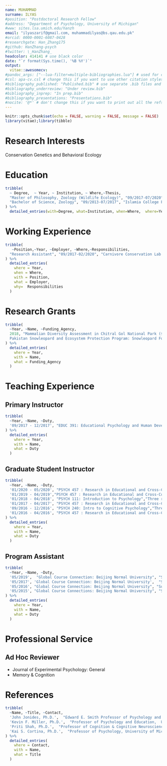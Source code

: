 ---
name: MUHAMMAD
surname: ILYAS
#position: "Postdoctoral Research Fellow"
#address: "Department of Psychology, University of Michigan"
#www: sites.lsa.umich.edu/hanzh
email: "ilyaszarif@gmail.com, muhammadilyas@bs.qau.edu.pk"
#orcid: 0000-0001-6087-0428
#researchgate: Han_Zhang175
#github: HanZhang-psych
#twitter: \_HanZhang_
headcolor: 414141 # use black color
date: "`r format(Sys.time(), '%B %Y')`"
output: 
  vitae::awesomecv:
#pandoc_args: ["--lua-filter=multiple-bibliographies.lua"] # used for creating bibliographies for multiple sections
#csl: apa-cv.csl # change this if you want to use other citation styles
#bibliography_published: "Published.bib" # use separate .bib files and #assign each of them a unique key: bibliography_*
#bibliography_underreview: "Under review.bib"
#bibliography_inprep: "In prep.bib"
#bibliography_presentations: "Presentations.bib"
#nocite: '@*' # don't change this if you want to print out all the refs
---


```{r setup, include=FALSE}
knitr::opts_chunk$set(echo = FALSE, warning = FALSE, message = FALSE)
library(vitae);library(tibble)
```

# Research Interests
Conservation Genetics and Behavioral Ecology 

# Education

```{r}
tribble(
  ~ Degree,  ~ Year, ~ Institution, ~ Where,~Thesis,
  "Master of Philosophy, Zoology (Wildlife Ecology)", "09/2017-07/2020", "Quaid-i-Azam University Islamabad", "Islamabad, Pakistan", "Thesis: Abundance Estimation of Himalayan Lynx Through Multiple Modelling Approach",
  "Bachelor of Science, Zoology", "09/2013-07/2017", "Islamia College Peshawar", "Peshawar, Pakistan", NA,
) %>% 
  detailed_entries(with=Degree, what=Institution, when=Where,  where=Year, why=Thesis)
```

# Working Experience
```{r}
tribble(
   ~Position,~Year, ~Employer, ~Where,~Responsibilities,
  "Research Assistant", "09/2017-02/2020", "Carnivore Conservation Lab: Department of Zoology, Quaid-i-Azam University Islamabad","Islamabad, Pakistan", "Field Survey designing and implimentation; Research data Collection and analysis"
) %>% 
  detailed_entries(
    where = Year,
    when = Where,
    with = Position, 
    what = Employer,
    why=  Responsibilities
  )
```

# Research Grants
```{r}
tribble(
  ~Year, ~Name, ~Funding_Agency,
  2018, "Mammalian Diversity Assessment in Chitral Gol National Park ($3000)", "National Parks Project: Wildlife Department Khyber Pakhtunkhwa,
  Pakistan Snowleopard and Ecosystem Protection Program: Snowleopard Foundsation",
) %>% 
  detailed_entries(
    where = Year,
    with = Name, 
    what = Funding_Agency
  )
```




# Teaching Experience

## Primary Instructor

```{r}
tribble(
  ~Year, ~Name, ~Duty,
  '09/2017 - 12/2017', "EDUC 391: Educational Psychology and Human Development","Course design; weekly lectures; grading assignments and exams; office hours"
) %>% 
  detailed_entries(
    where = Year,
    with = Name, 
    what = Duty
  )
```


## Graduate Student Instructor

```{r}
tribble(
  ~Year, ~Name, ~Duty,
  '01/2020 - 05/2020', "PSYCH 457 : Research in Educational and Cross-Cultural Settings", "Grading student essays; office hours; supervising student research projects",
  '01/2019 - 04/2019',"PSYCH 457 : Research in Educational and Cross-Cultural Settings","Grading student essays; office hours; supervising student research projects",
  '01/2018 - 04/2018', "PSYCH 111: Introduction to Psychology","Three review sessions per week; grading assignments and exams; office hours",
  '01/2017 - 04/2017', "PSYCH 457 : Research in Educational and Cross-Cultural Settings","Grading student essays; office hours; supervising student research projects",
  '09/2016 - 12/2016', "PSYCH 240: Intro to Cognitive Psychology","Three review sessions per week; grading assignments and exams; office hours",
  '01/2016 - 04/2016', "PSYCH 457 : Research in Educational and Cross-Cultural Settings","Grading student essays; office hours; supervising student research projects"
) %>% 
  detailed_entries(
    where = Year,
    with = Name, 
    what = Duty
  )
```

## Program Assistant

```{r}
tribble(
  ~Year, ~Name, ~Duty,
  '05/2019',  "Global Course Connection: Beijing Normal University", "Supervising joint research projects between US and Chinese students; organizing student activities",
  '05/2017', 'Global Course Connection: Beijing Normal University',  "Supervising joint research projects between US and Chinese students; organizing student activities",
  '05/2016', "Global Course Connection: Beijing Normal University", "Supervising joint research projects between US and Chinese students; organizing student activities",
  '05/2015', "Global Course Connections: Beijing Normal University", "Supervising joint research projects between US and Chinese students; organizing student activities"
) %>% 
  detailed_entries(
    where = Year,
    with = Name, 
    what = Duty
  )
```

# Professional Service

## Ad Hoc Reviewer

* Journal of Experimental Psychology: General
* Memory & Cognition

# References

```{r}
tribble(
  ~Name, ~Title, ~Contact,
  'John Jonides, Ph.D.',  "Edward E. Smith Professor of Psychology and Neuroscience; Co-Director, functional MRI Center, University of Michigan; Senior Editor, Psychological Science", "jjonides@umich.edu; 734-764-0192",
  'Kevin F. Miller, Ph.D.',  "Professor of Psychology and Education,  University of Michigan", "kevinmil@umich.edu; 734-615-1800",
  'Priti Shah, Ph.D.',  "Professor of Cognition & Cognitive Neuroscience and Educational Psychology, University of Michigan", "priti@umich.edu; 734-615-3745",
  'Kai S. Cortina, Ph.D.',  "Professor of Psychology, University of Michigan", "schnabel@umich.edu; 734-615-3809"
) %>% 
  detailed_entries(
    where = Contact,
    with = Name, 
    what = Title
  )
```